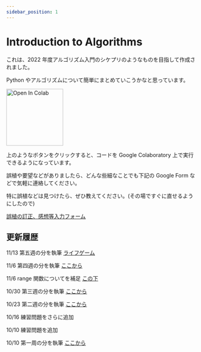 ```yaml
---
sidebar_position: 1
---
```


# Introduction to Algorithms

これは、2022 年度アルゴリズム入門のシケプリのようなものを目指して作成されました。

Python やアルゴリズムについて簡単にまとめていこうかなと思っています。

<img
  src="https://colab.research.google.com/assets/colab-badge.svg"
  alt="Open In Colab"
  width="150"
/>

上のようなボタンをクリックすると、コードを Google Colaboratory 上で実行できるようになっています。

誤植や要望などがありましたら、どんな些細なことでも下記の Google Form などで気軽に連絡してください。

特に誤植などは見つけたら、ぜひ教えてください。(その場ですぐに直せるようにしたので)

[誤植の訂正、感想等入力フォーム](https://forms.gle/QrtQh7TLPPF6dGci7)

## 更新履歴

11/13 第五週の分を執筆 [ライフゲーム](/docs/02advanced/01life-game)

11/6 第四週の分を執筆 [ここから](/docs/01python/09multi-array/)

11/6 range 関数についてを補足 [この下](/docs/01python/08array/#%E5%95%8F%E9%A1%8C-1)

10/30 第三週の分を執筆 [ここから](/docs/01python/07for/)

10/23 第二週の分を執筆 [ここから](/docs/01python/05function/)

10/16 練習問題をさらに追加

10/10 練習問題を追加

10/10 第一周の分を執筆 [ここから](/docs/01python/01google-colaboratory/)
